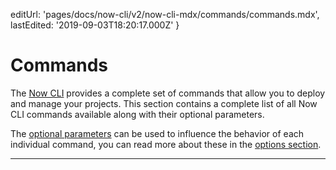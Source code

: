 

  editUrl: 'pages/docs/now-cli/v2/now-cli-mdx/commands/commands.mdx',
  lastEdited: '2019-09-03T18:20:17.000Z'
}

# Commands

The [Now CLI](/download) provides a complete set of commands that allow you to deploy and manage your projects. This section contains a complete list of all Now CLI commands available along with their optional parameters.

The [optional parameters](#options) can be used to influence the behavior of each individual command, you can read more about these in the [options section](#options).

<HR />

<Certs />
<Deploy />
<Dev />
<DNS />
<Domains />
<Help />
<Init />
<Inspect />
<List />
<Login />
<Logout />
<Logs />
<Remove />
<Secrets />
<Switch />
<Teams />
<Whoami />
